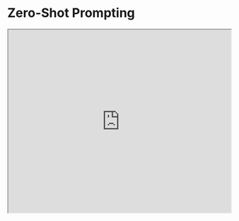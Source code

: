 # Zero-Shot Prompting


<iframe width="100%"
  height="415px"
  src="https://www.youtube.com/embed/ZTaHqdkxUMs?si=EDLjgAxuFxFcrSM3" allow="accelerometer; autoplay; clipboard-write; encrypted-media; gyroscope; picture-in-picture"
  allowFullScreen
  />

Large language models (LLMs) today, such as GPT-3.5 Turbo, GPT-4, and Claude 3, are tuned to follow instructions and are trained on large amounts of data. Large-scale training makes these models capable of performing some tasks in a "zero-shot" manner. Zero-shot prompting means that the prompt used to interact with the model won't contain examples or demonstrations. The zero-shot prompt directly instructs the model to perform a task without any additional examples to steer it.

We tried a few zero-shot examples in the previous section. Here is one of the examples (ie., text classification) we used:

*Prompt:*
```
Classify the text into neutral, negative or positive. 

Text: I think the vacation is okay.
Sentiment:
```

*Output:*
```
Neutral
```

Note that in the prompt above we didn't provide the model with any examples of text alongside their classifications, the LLM already understands "sentiment" -- that's the zero-shot capabilities at work. 

Instruction tuning has been shown to improve zero-shot learning [Wei et al. (2022)](https://arxiv.org/pdf/2109.01652.pdf). Instruction tuning is essentially the concept of finetuning models on datasets described via instructions. Furthermore, [RLHF](https://arxiv.org/abs/1706.03741) (reinforcement learning from human feedback) has been adopted to scale instruction tuning wherein the model is aligned to better fit human preferences. This recent development powers models like ChatGPT. We will discuss all these approaches and methods in upcoming sections.

When zero-shot doesn't work, it's recommended to provide demonstrations or examples in the prompt which leads to few-shot prompting. In the next section, we demonstrate few-shot prompting.

<Callout type= "info" emoji="🎓">
Learn more advanced prompting methods in our new AI courses. [Join now!](https://dair-ai.thinkific.com/)

Use code BLACKFRIDAY to get an extra 35% off. This offer ends on 29th November 2024.
</Callout>
